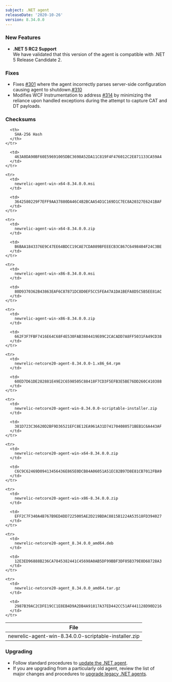 ```yaml
---
subject: .NET agent
releaseDate: '2020-10-26'
version: 8.34.0.0
---
```


### New Features

* **.NET 5 RC2 Support**  
  We have validated that this version of the agent is compatible with .NET 5 Release Candidate 2.

### Fixes

* Fixes [#301](https://github.com/newrelic/newrelic-dotnet-agent/issues/301) where the agent incorrectly parses server-side configuration causing agent to shutdown.[#310](https://github.com/newrelic/newrelic-dotnet-agent/pull/310)
* Modifies WCF Instrumentation to address [#314](https://github.com/newrelic/newrelic-dotnet-agent/issues/314) by minimizing the reliance upon handled exceptions during the attempt to capture CAT and DT payloads.

### Checksums

<table>
  <thead>
    <tr>
      <th>
        File
      </th>

      <th>
        SHA-256 Hash
      </th>
    </tr>
  </thead>

  <tbody>
    <tr>
      <td>
        newrelic-agent-win-8.34.0.0-scriptable-installer.zip
      </td>

      <td>
        463A0DA90BF60E59691005DBC3698A52DA11C819F4F476012C2E871133CA59A4
      </td>
    </tr>

    <tr>
      <td>
        newrelic-agent-win-x64-8.34.0.0.msi
      </td>

      <td>
        3642580229F7EFF9AA37880DA46C4B2BCAA54D1C169D1C7EC8A20327E6241BAF
      </td>
    </tr>

    <tr>
      <td>
        newrelic-agent-win-x64-8.34.0.0.zip
      </td>

      <td>
        B6BAA1843376E9C47EE64BDCC19CAE7CDA089BFEEECB3C867C6498404F24C3BE
      </td>
    </tr>

    <tr>
      <td>
        newrelic-agent-win-x86-8.34.0.0.msi
      </td>

      <td>
        80D9370362B43863EAF6C87871DC8D0EF5CC5FEA47A1DA1BEFA8D5C5B5EE81AC
      </td>
    </tr>

    <tr>
      <td>
        newrelic-agent-win-x86-8.34.0.0.zip
      </td>

      <td>
        662F3F7FBF7416E64C68F4E530FAB3804419E09C2CACADD7A8FF5031FA49CD38
      </td>
    </tr>

    <tr>
      <td>
        newrelic-netcore20-agent-8.34.0.0-1.x86_64.rpm
      </td>

      <td>
        60ED7D61DE282881E49E2C6598505C88418F7CD3F5EFB3E5BE76DD260C410388
      </td>
    </tr>

    <tr>
      <td>
        newrelic-netcore20-agent-win-8.34.0.0-scriptable-installer.zip
      </td>

      <td>
        381D723C36620D2BF9D36521EFC8E12EA961A31D741704080571BEB1C6A443AF
      </td>
    </tr>

    <tr>
      <td>
        newrelic-netcore20-agent-win-x64-8.34.0.0.zip
      </td>

      <td>
        C6C9C62469D09413456436E865E0DCB84A06051A51EC82B97D8E81CB7012FBA9
      </td>
    </tr>

    <tr>
      <td>
        newrelic-netcore20-agent-win-x86-8.34.0.0.zip
      </td>

      <td>
        EFF2C7F340A4B767B9ED4DD7225005AE2D219BDAC8815B1224A53518FD394027
      </td>
    </tr>

    <tr>
      <td>
        newrelic-netcore20-agent_8.34.0.0_amd64.deb
      </td>

      <td>
        12E3ED96888B236CA7845382441C45698A0AB5DF99BBF3DF05B379E0D68728A3
      </td>
    </tr>

    <tr>
      <td>
        newrelic-netcore20-agent_8.34.0.0_amd64.tar.gz
      </td>

      <td>
        2987B39AC2CDFE19CC1E8EB4D9A2DB4A91817A37ED442CC51AF441128D90D216
      </td>
    </tr>
  </tbody>
</table>

### Upgrading

* Follow standard procedures to [update the .NET agent](/docs/agents/net-agent/installation-configuration/update-net-agent).
* If you are upgrading from a particularly old agent, review the list of major changes and procedures to [upgrade legacy .NET agents](/docs/agents/net-agent/troubleshooting/upgrade-legacy-net-agents).
